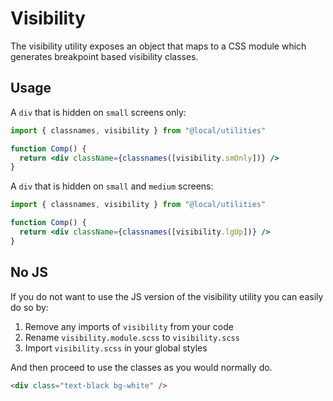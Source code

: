 
<Meta title="utilities/visibility" />

# Visibility

The visibility utility exposes an object that maps to a CSS module which generates breakpoint based visibility classes.

## Usage

A `div` that is hidden on `small` screens only:

```jsx
import { classnames, visibility } from "@local/utilities"

function Comp() {
  return <div className={classnames([visibility.smOnly])} />
}
```

A `div` that is hidden on `small` and `medium` screens:

```jsx
import { classnames, visibility } from "@local/utilities"

function Comp() {
  return <div className={classnames([visibility.lgUp])} />
}
```

## No JS

If you do not want to use the JS version of the visibility utility you can easily do so by:

1. Remove any imports of `visibility` from your code
2. Rename `visibility.module.scss` to `visibility.scss`
3. Import `visibility.scss` in your global styles

And then proceed to use the classes as you would normally do.

```html
<div class="text-black bg-white" />
```
